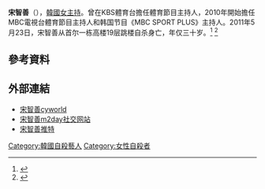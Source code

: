 {{藝人
| 姓名     =宋智善
| 類型 =主持人
| 圖片     = 
| 圖片尺寸 = 
| 圖片簡介 = 
| 原名     = 
| 外文名   = 송지선
| 外文     = 
| 羅馬拼音 = Song Ji seon 
| 英文名   = Helena
| 綽號     = 
| 其他藝名 = 
| 國籍     = {{ROK}}
| 民族     = [[朝鮮族|朝鮮族]]
| 籍貫     = 
| 出生日期 = {{birth_date|1981|5|28}}
| 出生地點 = 
| 逝世日期 = {{death_date_and_age|2011|5|23|1981|5|28}}
| 逝世地點 = 
| 職業     = 電視主播
| 語言     = [[韓語|韓語]]、[[英語|英語]]
| 三圍     = 
| 血型     = 
| 身高     = 
| 體重     = 
| 教育程度 = 韓國天主教大學
| 宗教信仰 = 天主教
| 配偶    = 
| 音樂類型 = 
| 演奏樂器 = 
| 出身地   = 
| 出道作   = 
| 出道日期 = 2010年
| 代表作   = 
| 活躍年代 = 2010年至2011年
| 唱片公司 = 
| 經紀公司 =
| 網站     = 
| 相關團體 = 
| 獎項     = 
| IMDb    = 
| 現任成員 = 
| 過往成員 = 
| 音樂專輯 = 
| 電影     = 
| 電視節目 = 
| 舞臺劇   = 
| 書籍     = 
}}
{{Korean
|title= 宋智善 
|image= 
|hangul= 송지선
|hanja= 宋智善
|rr= Song Ji-seon
|mr= Song ji-seon
}}

'''宋智善'''（{{bd|1981年|5月28日|2011年|5月23日||S}}），[[大韓民國|韓國]][[主持|女主持]]。曾在KBS體育台擔任體育節目主持人，2010年開始擔任MBC電視台體育節目主持人和韩国节目《MBC SPORT PLUS》主持人。2011年5月23日，宋智善从首尔一栋高楼19层跳楼自杀身亡，年仅三十岁。<ref name="新浪网">{{cite web|url= http://ent.sina.com.cn/s/j/2011-05-23/17033315606.shtml|title= 韩主持人宋智善跳楼身亡 警方确定为自杀-新浪娱乐|accessdate= 2011年5月23日|archive-date= 2011-05-26|archive-url= https://web.archive.org/web/20110526070326/http://ent.sina.com.cn/s/j/2011-05-23/17033315606.shtml|dead-url= no}}</ref>
<ref name="网易">{{cite web|url= http://news.31home.cn/zx/2011-05-24/n1306201428000.html|title= 韩国30岁美女主持宋智善跳楼身亡 宋智善自杀原因-网易|accessdate= 2011年5月24日|deadurl= yes|archiveurl= https://web.archive.org/web/20110527151216/http://news.31home.cn/zx/2011-05-24/n1306201428000.html|archivedate= 2011-05-27}}</ref>

==參考資料==
{{Reflist}}

==外部連結==
* [http://csl.cyworld.com/pims/main/pims_main.asp?tid=22715611 宋智善cyworld] 
* [https://web.archive.org/web/20090919060047/http://me2day.net/ssongjee/mentioned 宋智善m2day社交网站]
* [http://twitter.com/#!/ssongjee 宋智善推特]{{Wayback|url=http://twitter.com/#!/ssongjee |date=20160401235523 }} 

{{DEFAULTSORT:Song Ji-seon}}
[[Category:韓國自殺藝人|Category:韓國自殺藝人]]
[[Category:女性自殺者|Category:女性自殺者]]